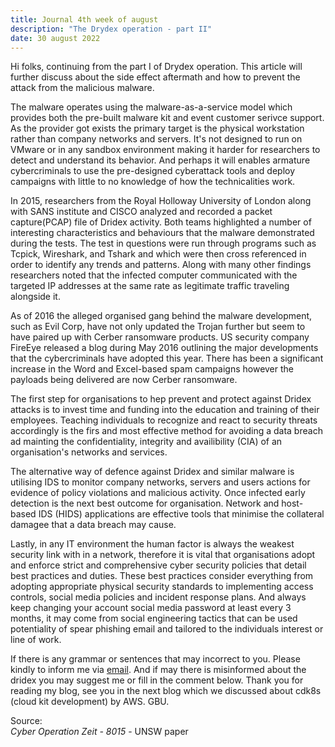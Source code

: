 ```yaml
---
title: Journal 4th week of august
description: "The Drydex operation - part II"
date: 30 august 2022
---
```



Hi folks, continuing from the part I of Drydex operation. This article will further discuss about the side effect aftermath and how to prevent the attack from the malicious malware.

The malware operates using the malware-as-a-service model which provides both the pre-built malware kit and event customer serivce support. As the provider got exists the primary target is the physical workstation rather than company networks and servers. It's not designed to run on VMware or in any sandbox environment making it harder for researchers to detect and understand its behavior. And perhaps it will enables armature cybercriminals to use the pre-designed cyberattack tools and deploy campaigns with little to no knowledge of how the technicalities work.

In 2015, researchers from the Royal Holloway University of London along with SANS institute and CISCO analyzed and recorded a packet capture(PCAP) file of Dridex activity. Both teams highlighted a number of interesting characteristics and behaviours that the malware demonstrated during the tests. The test in questions were run through programs such as Tcpick, Wireshark, and Tshark and which were then cross referenced in order to identify any trends and patterns. Along with many other findings researchers noted that the infected computer communicated with the targeted IP addresses at the same rate as legitimate traffic traveling alongside it. 

As of 2016 the alleged organised gang behind the malware development, such as Evil Corp, have not only updated the Trojan further but seem to have paired up with Cerber ransomware products. US security company FireEye released a blog during May 2016 outlining the major developments that the cybercriminals have adopted this year. There has been a significant increase in the Word and Excel-based spam campaigns however the payloads being delivered are now Cerber ransomware.

The first step for organisations to hep prevent and protect against Dridex attacks is to invest time and funding into the education and training of their employees. Teaching individuals to recognize and react to security threats accordingly is the firs and most effective method for avoiding a data breach ad mainting the confidentiality, integrity and availibility (CIA) of an organisation's networks and services. 

The alternative way of defence against Dridex and similar malware is utilising IDS to monitor company networks, servers and users actions for evidence of policy violations and malicious activity. Once infected early detection is the next best outcome for organisation. Network and host-based IDS (HIDS) applications are effective tools that minimise the collateral damagee that a data breach may cause. 

Lastly, in any IT environment the human factor is always the weakest security link with in a network, therefore it is vital that organisations adopt and enforce strict and comprehensive cyber security policies that detail best practices and duties. These best practices consider everything from adopting appropriate physical security standards to implementing access controls, social media policies and incident response plans. And always keep changing your account social media password at least every 3 months, it may come from social engineering tactics that can be used potentiality of spear phishing email and tailored to the individuals interest or line of work. 

If there is any grammar or sentences that may incorrect to you. Please kindly to inform me via [email](mailto:aulia.mahardika@live.com). And if may there is misinformed about the dridex you may suggest me or fill in the comment below. Thank you for reading my blog, see you in the next blog which we discussed about cdk8s (cloud kit development) by AWS. GBU.



Source:  
_Cyber Operation Zeit - 8015_ - UNSW paper
